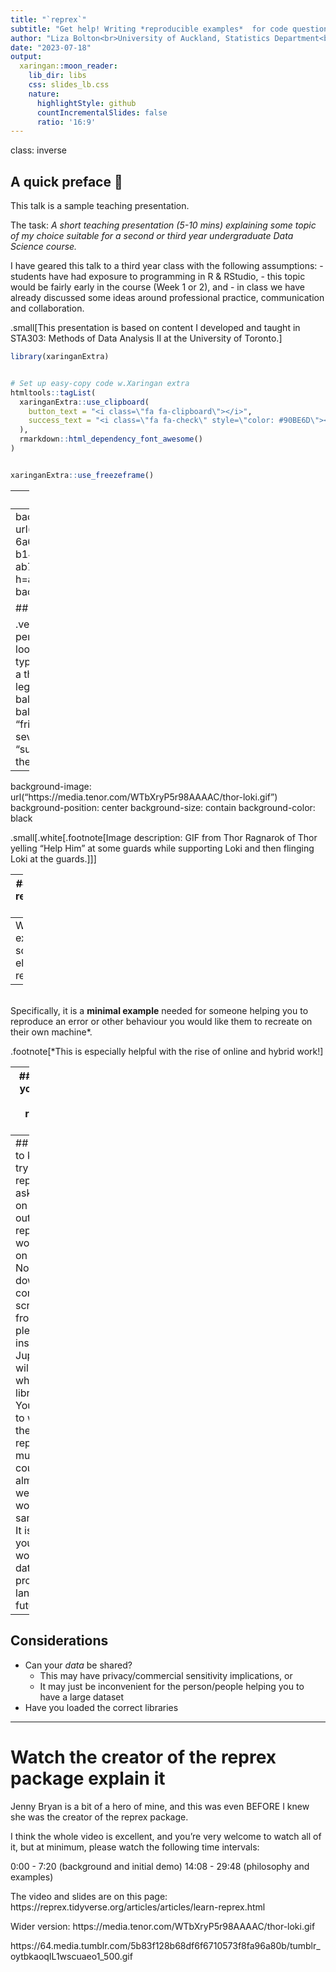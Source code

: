 ```yaml
---
title: "`reprex`"
subtitle: "Get help! Writing *reproducible examples*  for code questions"
author: "Liza Bolton<br>University of Auckland, Statistics Department<br>*Job Talk*"
date: "2023-07-18"
output:
  xaringan::moon_reader:
    lib_dir: libs
    css: slides_lb.css
    nature:
      highlightStyle: github
      countIncrementalSlides: false
      ratio: '16:9'
---
```

class: inverse


## A quick preface 📝
This talk is a sample teaching presentation.

The task: *A short teaching presentation (5-10 mins) explaining some topic of my choice suitable for a second or third year undergraduate Data Science course.*

I have geared this talk to a third year class with the following assumptions:
- students have had exposure to programming in R & RStudio,
- this topic would be fairly early in the course (Week 1 or 2), and
- in class we have already discussed some ideas around professional practice, communication and collaboration.

.small[This presentation is based on content I developed and taught in STA303: Methods of Data Analysis II at the University of Toronto.]


```r
library(xaringanExtra)


# Set up easy-copy code w.Xaringan extra
htmltools::tagList(
  xaringanExtra::use_clipboard(
    button_text = "<i class=\"fa fa-clipboard\"></i>",
    success_text = "<i class=\"fa fa-check\" style=\"color: #90BE6D\"></i>",
  ),
  rmarkdown::html_dependency_font_awesome()
)


xaringanExtra::use_freezeframe()

```

---
class: center, middle

# Let's begin!

---
background-image: url(https://cdn.myportfolio.com/45214904-6a61-4e23-98d6-b140f8654a40/e4a11b1f-f235-461f-ab73-ce6128c59e49_rw_1920.png?h=a34a4173c717bfbc600a8682d419288e)
background-size: contain

## No data 
## scientist is 
## an island

.verytiny[.right-column[Image description: A person in a cape that reads “code hero” who looks like they are flying through the air while typing on a computer while saying “I’m doing a think all on my own!” The coder’s arms and legs have ropes attached to two hot air balloons lifting them up, with labels on the balloons including “teachers”, “bloggers”, “friends”, “developers”. Below the code hero, several people carry a trampoline with labels “support” and “community” that will catch them if they fall. Artist: <a href=https://allisonhorst.com/everything-else>Allison Horst</a>]]


---
background-image: url("https://media.tenor.com/WTbXryP5r98AAAAC/thor-loki.gif")
background-position: center
background-size: contain
background-color: black

.small[.white[.footnote[Image description: GIF from Thor Ragnarok of Thor yelling "Help Him" at some guards while supporting Loki and then flinging Loki at the guards.]]]

---
## What is a reproducible example?

--
Well, it is an example that someone else can reproduce.
<br>

--
<br>
Specifically, it is a **minimal example** needed for someone helping you to reproduce an error or other behaviour you would like them to recreate on their own machine*.

.footnote[*This is especially helpful with the rise of online and hybrid work!] 

<!---We've talked about the importance of communication as statisticians and data scientists, and we've also looked at a popular collaboration tools through Git & GitHub. In the--->

---
## Why should you care about creating reproducible examples?

* Useful **professional skill** for those working with R and other programming languages in further study and future employment (concepts transferable to programming in any language).

* Great principles to help us help YOU on Ed Discussion.

* The process of preparing a reprex forces you to think about your code in a specific way that can help you spot the problem without actually having to ask anyone else*


.footnote[*This literally happened to me about 2 hours before writing this slide!]

---
## Other things to know
Please try to use use reprexes when asking for help on Piazza!
The outputs from the reprex package work beautifully on Piazza, too.
No more upside down photos of computer screens taken from phones, please!
reprex is installed in the JupyterHub and will be loaded whenever we run library(tidyverse)
You won’t have to worry about the data side of reprexes as much for this course, as in almost all cases we will all be working with the same data. But! It is a key skill if you will be working with data and programming languages in the future.


---
## Considerations

- Can your *data* be shared? 
  - This may have privacy/commercial sensitivity implications, or
  - It may just be inconvenient for the person/people helping you to have a large dataset
- Have you loaded the correct libraries


---
# Watch the creator of the reprex package explain it

Jenny Bryan is a bit of a hero of mine, and this was even BEFORE I knew she was the creator of the reprex package.

I think the whole video is excellent, and you’re very welcome to watch all of it, but at minimum, please watch the following time intervals:

0:00 - 7:20 (background and initial demo)
14:08 - 29:48 (philosophy and examples)

The video and slides are on this page: https://reprex.tidyverse.org/articles/articles/learn-reprex.html




Wider version: https://media.tenor.com/WTbXryP5r98AAAAC/thor-loki.gif


https://64.media.tumblr.com/5b83f128b68df6f6710573f8fa96a80b/tumblr_oytbkaoqIL1wscuaeo1_500.gif
